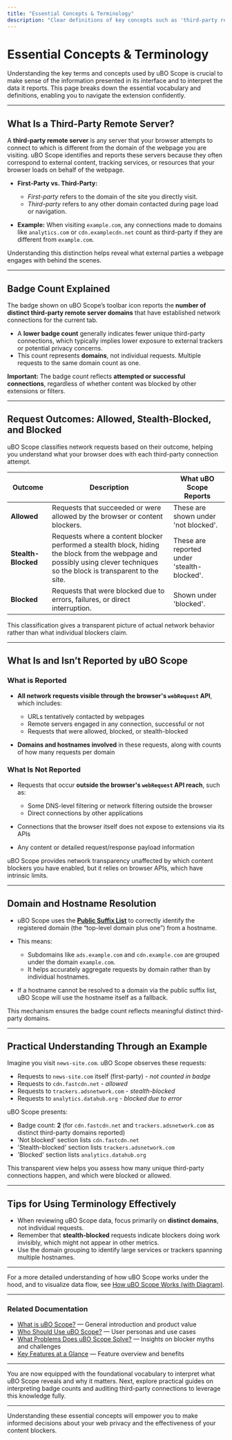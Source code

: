 ```yaml
---
title: "Essential Concepts & Terminology"
description: "Clear definitions of key concepts such as 'third-party remote server', 'badge count', 'allowed/stealth/blocked requests', and what is or isn’t reported by the extension. Equip yourself with the vocabulary needed to make sense of uBO Scope’s interface."
---
```


# Essential Concepts & Terminology

Understanding the key terms and concepts used by uBO Scope is crucial to make sense of the information presented in its interface and to interpret the data it reports. This page breaks down the essential vocabulary and definitions, enabling you to navigate the extension confidently.

---

## What Is a Third-Party Remote Server?

A **third-party remote server** is any server that your browser attempts to connect to which is different from the domain of the webpage you are visiting. uBO Scope identifies and reports these servers because they often correspond to external content, tracking services, or resources that your browser loads on behalf of the webpage.

- **First-Party vs. Third-Party:**
  - *First-party* refers to the domain of the site you directly visit.
  - *Third-party* refers to any other domain contacted during page load or navigation.

- **Example:** When visiting `example.com`, any connections made to domains like `analytics.com` or `cdn.examplecdn.net` count as third-party if they are different from `example.com`.

Understanding this distinction helps reveal what external parties a webpage engages with behind the scenes.

---

## Badge Count Explained

The badge shown on uBO Scope’s toolbar icon reports the **number of distinct third-party remote server domains** that have established network connections for the current tab.

- A **lower badge count** generally indicates fewer unique third-party connections, which typically implies lower exposure to external trackers or potential privacy concerns.
- This count represents **domains**, not individual requests. Multiple requests to the same domain count as one.

**Important:** The badge count reflects **attempted or successful connections**, regardless of whether content was blocked by other extensions or filters.

---

## Request Outcomes: Allowed, Stealth-Blocked, and Blocked

uBO Scope classifies network requests based on their outcome, helping you understand what your browser does with each third-party connection attempt.

| Outcome         | Description                                                                 | What uBO Scope Reports                     |
|-----------------|-----------------------------------------------------------------------------|-------------------------------------------|
| **Allowed**     | Requests that succeeded or were allowed by the browser or content blockers. | These are shown under 'not blocked'.      |
| **Stealth-Blocked** | Requests where a content blocker performed a stealth block, hiding the block from the webpage and possibly using clever techniques so the block is transparent to the site. | These are reported under 'stealth-blocked'. |
| **Blocked**     | Requests that were blocked due to errors, failures, or direct interruption.  | Shown under 'blocked'.                     |

This classification gives a transparent picture of actual network behavior rather than what individual blockers claim.

---

## What Is and Isn’t Reported by uBO Scope

### What is Reported

- **All network requests visible through the browser's `webRequest` API**, which includes:
  - URLs tentatively contacted by webpages
  - Remote servers engaged in any connection, successful or not
  - Requests that were allowed, blocked, or stealth-blocked

- **Domains and hostnames involved** in these requests, along with counts of how many requests per domain

### What Is Not Reported

- Requests that occur **outside the browser's `webRequest` API reach**, such as:
  - Some DNS-level filtering or network filtering outside the browser
  - Direct connections by other applications

- Connections that the browser itself does not expose to extensions via its APIs

- Any content or detailed request/response payload information

uBO Scope provides network transparency unaffected by which content blockers you have enabled, but it relies on browser APIs, which have intrinsic limits.

---

## Domain and Hostname Resolution

- uBO Scope uses the **[Public Suffix List](https://publicsuffix.org/)** to correctly identify the registered domain (the “top-level domain plus one”) from a hostname.

- This means:
  - Subdomains like `ads.example.com` and `cdn.example.com` are grouped under the domain `example.com`.
  - It helps accurately aggregate requests by domain rather than by individual hostnames.

- If a hostname cannot be resolved to a domain via the public suffix list, uBO Scope will use the hostname itself as a fallback.

This mechanism ensures the badge count reflects meaningful distinct third-party domains.

---

## Practical Understanding Through an Example

Imagine you visit `news-site.com`. uBO Scope observes these requests:

- Requests to `news-site.com` itself (first-party) - *not counted in badge*
- Requests to `cdn.fastcdn.net` - *allowed*
- Requests to `trackers.adsnetwork.com` - *stealth-blocked*
- Requests to `analytics.datahub.org` - *blocked due to error*

uBO Scope presents:

- Badge count: **2** (for `cdn.fastcdn.net` and `trackers.adsnetwork.com` as distinct third-party domains reported)
- 'Not blocked' section lists `cdn.fastcdn.net`
- 'Stealth-blocked' section lists `trackers.adsnetwork.com`
- 'Blocked' section lists `analytics.datahub.org`

This transparent view helps you assess how many unique third-party connections happen, and which were blocked or allowed.

---

## Tips for Using Terminology Effectively

- When reviewing uBO Scope data, focus primarily on **distinct domains**, not individual requests.
- Remember that **stealth-blocked** requests indicate blockers doing work invisibly, which might not appear in other metrics.
- Use the domain grouping to identify large services or trackers spanning multiple hostnames.

---

For a more detailed understanding of how uBO Scope works under the hood, and to visualize data flow, see [How uBO Scope Works (with Diagram)](/overview/how-it-works/architecture-and-flow).


---

### Related Documentation

- [What is uBO Scope?](/overview/getting-started-intro/product-overview) — General introduction and product value
- [Who Should Use uBO Scope?](/overview/getting-started-intro/who-is-this-for) — User personas and use cases
- [What Problems Does uBO Scope Solve?](/overview/getting-started-intro/key-benefits) — Insights on blocker myths and challenges
- [Key Features at a Glance](/overview/use-cases-features/feature-overview) — Feature overview and benefits

---

You are now equipped with the foundational vocabulary to interpret what uBO Scope reveals and why it matters. Next, explore practical guides on interpreting badge counts and auditing third-party connections to leverage this knowledge fully.

---

<Check>
Understanding these essential concepts will empower you to make informed decisions about your web privacy and the effectiveness of your content blockers.
</Check>

